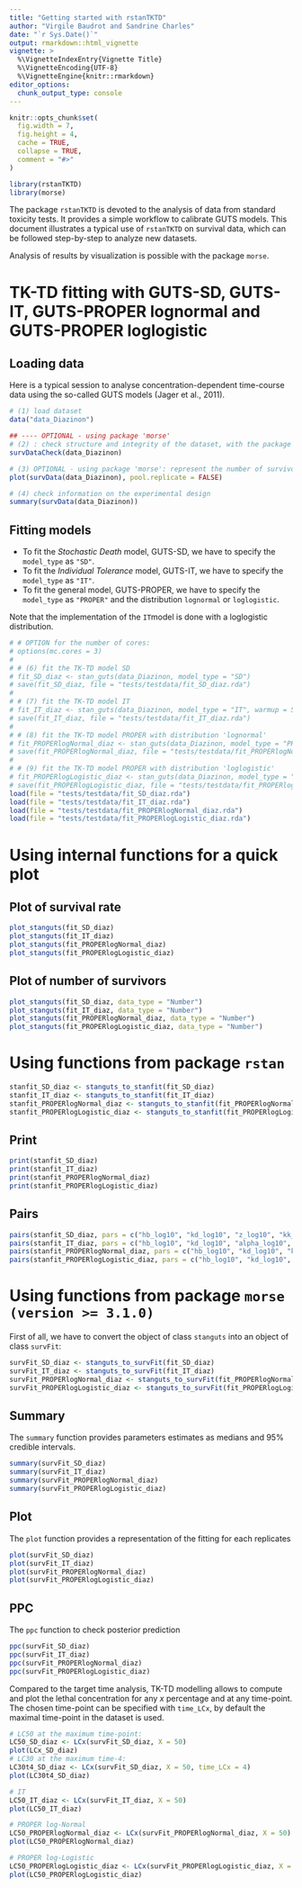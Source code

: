 ```yaml
---
title: "Getting started with rstanTKTD"
author: "Virgile Baudrot and Sandrine Charles"
date: "`r Sys.Date()`"
output: rmarkdown::html_vignette
vignette: >
  %\VignetteIndexEntry{Vignette Title}
  %\VignetteEncoding{UTF-8}
  %\VignetteEngine{knitr::rmarkdown}
editor_options: 
  chunk_output_type: console
---
```


```r
knitr::opts_chunk$set(
  fig.width = 7,
  fig.height = 4,
  cache = TRUE,
  collapse = TRUE,
  comment = "#>"
)
```


```r
library(rstanTKTD)
library(morse)
```

The package `rstanTKTD` is devoted to the analysis of data from standard toxicity
tests. It provides a simple workflow to calibrate GUTS models. This document illustrates
a typical use of `rstanTKTD` on survival data, which can be followed
step-by-step to analyze new datasets.

Analysis of results by visualization is possible with the package `morse`.

# TK-TD fitting with GUTS-SD, GUTS-IT, GUTS-PROPER lognormal and GUTS-PROPER loglogistic

## Loading data

Here is a typical session to analyse concentration-dependent time-course data
using the so-called GUTS models (Jager et al., 2011).

```r
# (1) load dataset
data("data_Diazinon")

## ---- OPTIONAL - using package 'morse'
# (2) : check structure and integrity of the dataset, with the package morse
survDataCheck(data_Diazinon)

# (3) OPTIONAL - using package 'morse': represent the number of survivors as a function of time
plot(survData(data_Diazinon), pool.replicate = FALSE)

# (4) check information on the experimental design
summary(survData(data_Diazinon))
```

## Fitting models

- To fit the *Stochastic Death* model, GUTS-SD, we have to specify the `model_type` as `"SD"`.
- To fit the *Individual Tolerance* model, GUTS-IT, we have to specify the `model_type` as `"IT"`.
- To fit the general model, GUTS-PROPER, we have to specify the `model_type` as `"PROPER"` and the distribution `lognormal` or `loglogistic`.

Note that the implementation of the `IT`model is done with a loglogistic distribution.

```r
# # OPTION for the number of cores:
# options(mc.cores = 3)
#
# # (6) fit the TK-TD model SD
# fit_SD_diaz <- stan_guts(data_Diazinon, model_type = "SD")
# save(fit_SD_diaz, file = "tests/testdata/fit_SD_diaz.rda")
#
# # (7) fit the TK-TD model IT
# fit_IT_diaz <- stan_guts(data_Diazinon, model_type = "IT", warmup = 500, chains = 3)
# save(fit_IT_diaz, file = "tests/testdata/fit_IT_diaz.rda")
#
# # (8) fit the TK-TD model PROPER with distribution 'lognormal'
# fit_PROPERlogNormal_diaz <- stan_guts(data_Diazinon, model_type = "PROPER", distribution = "lognormal")
# save(fit_PROPERlogNormal_diaz, file = "tests/testdata/fit_PROPERlogNormal_diaz.rda")
#
# # (9) fit the TK-TD model PROPER with distribution 'loglogistic'
# fit_PROPERlogLogistic_diaz <- stan_guts(data_Diazinon, model_type = "PROPER", distribution = "loglogistic")
# save(fit_PROPERlogLogistic_diaz, file = "tests/testdata/fit_PROPERlogLogistic_diaz.rda")
load(file = "tests/testdata/fit_SD_diaz.rda")
load(file = "tests/testdata/fit_IT_diaz.rda")
load(file = "tests/testdata/fit_PROPERlogNormal_diaz.rda")
load(file = "tests/testdata/fit_PROPERlogLogistic_diaz.rda")
```

# Using internal functions for a quick plot

## Plot of survival rate

```r
plot_stanguts(fit_SD_diaz)
plot_stanguts(fit_IT_diaz)
plot_stanguts(fit_PROPERlogNormal_diaz)
plot_stanguts(fit_PROPERlogLogistic_diaz)
```

## Plot of number of survivors

```r
plot_stanguts(fit_SD_diaz, data_type = "Number")
plot_stanguts(fit_IT_diaz, data_type = "Number")
plot_stanguts(fit_PROPERlogNormal_diaz, data_type = "Number")
plot_stanguts(fit_PROPERlogLogistic_diaz, data_type = "Number")
```

# Using functions from package `rstan`

```r
stanfit_SD_diaz <- stanguts_to_stanfit(fit_SD_diaz)
stanfit_IT_diaz <- stanguts_to_stanfit(fit_IT_diaz)
stanfit_PROPERlogNormal_diaz <- stanguts_to_stanfit(fit_PROPERlogNormal_diaz)
stanfit_PROPERlogLogistic_diaz <- stanguts_to_stanfit(fit_PROPERlogLogistic_diaz)
```

## Print

```r
print(stanfit_SD_diaz)
print(stanfit_IT_diaz)
print(stanfit_PROPERlogNormal_diaz)
print(stanfit_PROPERlogLogistic_diaz)
```

## Pairs

```r
pairs(stanfit_SD_diaz, pars = c("hb_log10", "kd_log10", "z_log10", "kk_log10"))
pairs(stanfit_IT_diaz, pars = c("hb_log10", "kd_log10", "alpha_log10", "beta_log10"))
pairs(stanfit_PROPERlogNormal_diaz, pars = c("hb_log10", "kd_log10", "kk_log10", "alpha_log10", "beta_log10"))
pairs(stanfit_PROPERlogLogistic_diaz, pars = c("hb_log10", "kd_log10", "kk_log10", "alpha_log10", "beta_log10"))
```

# Using functions from package `morse (version >= 3.1.0)`

First of all, we have to convert the object of class `stanguts` into an object of class `survFit`:

```r
survFit_SD_diaz <- stanguts_to_survFit(fit_SD_diaz)
survFit_IT_diaz <- stanguts_to_survFit(fit_IT_diaz)
survFit_PROPERlogNormal_diaz <- stanguts_to_survFit(fit_PROPERlogNormal_diaz)
survFit_PROPERlogLogistic_diaz <- stanguts_to_survFit(fit_PROPERlogLogistic_diaz)
```

## Summary

The `summary` function provides parameters estimates as medians and 95\% credible intervals.

```r
summary(survFit_SD_diaz)
summary(survFit_IT_diaz)
summary(survFit_PROPERlogNormal_diaz)
summary(survFit_PROPERlogLogistic_diaz)
```

## Plot

The `plot` function provides a representation of the fitting for each replicates

```r
plot(survFit_SD_diaz)
plot(survFit_IT_diaz)
plot(survFit_PROPERlogNormal_diaz)
plot(survFit_PROPERlogLogistic_diaz)
```

## PPC

The `ppc` function to check posterior prediction

```r
ppc(survFit_SD_diaz)
ppc(survFit_IT_diaz)
ppc(survFit_PROPERlogNormal_diaz)
ppc(survFit_PROPERlogLogistic_diaz)
```

Compared to the target time analysis, TK-TD modelling allows to compute and plot the lethal concentration for any *x* percentage and at any time-point. The chosen time-point can be specified with `time_LCx`, by default the maximal time-point in the dataset is used.

```r
# LC50 at the maximum time-point:
LC50_SD_diaz <- LCx(survFit_SD_diaz, X = 50)
plot(LCx_SD_diaz)
# LC30 at the maximum time-4:
LC30t4_SD_diaz <- LCx(survFit_SD_diaz, X = 50, time_LCx = 4)
plot(LC30t4_SD_diaz)

# IT
LC50_IT_diaz <- LCx(survFit_IT_diaz, X = 50)
plot(LC50_IT_diaz)

# PROPER log-Normal
LC50_PROPERlogNormal_diaz <- LCx(survFit_PROPERlogNormal_diaz, X = 50)
plot(LC50_PROPERlogNormal_diaz)

# PROPER log-Logistic
LC50_PROPERlogLogistic_diaz <- LCx(survFit_PROPERlogLogistic_diaz, X = 50)
plot(LC50_PROPERlogLogistic_diaz)
```
